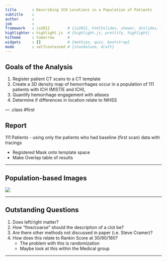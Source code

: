```yaml
---
title       : Describing ICH Locations in a Population of Patients
subtitle    : 
author      : 
job         : 
framework   : io2012        # {io2012, html5slides, shower, dzslides, ...}
highlighter : highlight.js  # {highlight.js, prettify, highlight}
hitheme     : tomorrow      # 
widgets     : []            # {mathjax, quiz, bootstrap}
mode        : selfcontained # {standalone, draft}
---
```


## Goals of the Analysis

1.  Register patient CT scans to a CT template
2.  Create a 3D density map of hemorrhages occur in a population of 111 patients with ICH (MISTIE and ICH), 
3.  Quantify hemorrhage engagement with atlases 
4.  Determine if differences in location relate to NIHSS

--- .class #first

## Report

111 Patients - using only the patients who had baseline (first scan) data with tracings

* Registered Mask onto template space
* Make Overlap table of results

---

## Population-based Images

<img src="reoriented_Weighted_Sum_Image_t1_heat_overlay.png">

---

## Outstanding Questions

1.  Does left/right matter?
2.  How "fine/coarse" should the description of a clot be?
3.  Are there other methods not discussed in paper (i.e. Steve Cramer)?
4.  How does this relate to Rankin Score at 30/90/180?
    * The problem with this is randomization
    * Maybe look at this within the Medical group

---


